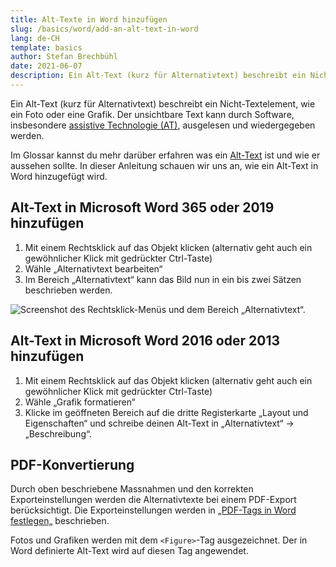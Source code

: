 ```yaml
---
title: Alt-Texte in Word hinzufügen
slug: /basics/word/add-an-alt-text-in-word
lang: de-CH
template: basics
author: Stefan Brechbühl
date: 2021-06-07
description: Ein Alt-Text (kurz für Alternativtext) beschreibt ein Nicht-Textelement, wie ein Foto oder eine Grafik. In dieser Anleitung schauen wir uns an, wie ein Alt-Text in Word hinzugefügt wird.
---
```


Ein Alt-Text (kurz für Alternativtext) beschreibt ein Nicht-Textelement, wie ein Foto oder eine Grafik. Der unsichtbare Text kann durch Software, insbesondere [assistive Technologie (AT)](/de/glossary/#assistive-technologie), ausgelesen und wiedergegeben werden.

Im Glossar kannst du mehr darüber erfahren was ein [Alt-Text](/de/glossary/#alt-text) ist und wie er aussehen sollte. In dieser Anleitung schauen wir uns an, wie ein Alt-Text in Word hinzugefügt wird.

## Alt-Text in Microsoft Word 365 oder 2019 hinzufügen

1. Mit einem Rechtsklick auf das Objekt klicken (alternativ geht auch ein gewöhnlicher Klick mit gedrückter Ctrl-Taste)
2. Wähle „Alternativtext bearbeiten“
3. Im Bereich „Alternativtext“ kann das Bild nun in ein bis zwei Sätzen beschrieben werden.

![Screenshot des Rechtsklick-Menüs und dem Bereich „Alternativtext“.](alttext_word365_de.png)

## Alt-Text in Microsoft Word 2016 oder 2013 hinzufügen

1. Mit einem Rechtsklick auf das Objekt klicken (alternativ geht auch ein gewöhnlicher Klick mit gedrückter Ctrl-Taste)
2. Wähle „Grafik formatieren“
3. Klicke im geöffneten Bereich auf die dritte Registerkarte „Layout und Eigenschaften“ und schreibe deinen Alt-Text in „Alternativtext“ → „Beschreibung“.

## PDF-Konvertierung

Durch oben beschriebene Massnahmen und den korrekten Exporteinstellungen werden die Alternativtexte bei einem PDF-Export berücksichtigt. Die Exporteinstellungen werden in [„PDF-Tags in Word festlegen„](/de/basics/word/defining-pdf-tags-in-word#exporteinstellung) beschrieben.

<NoteMessage>
  Fotos und Grafiken werden mit dem <code>&lt;Figure&gt;</code>-Tag ausgezeichnet. Der in Word
  definierte Alt-Text wird auf diesen Tag angewendet.
</NoteMessage>
